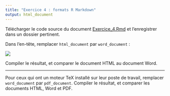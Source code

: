 ```yaml
---
title: "Exercice 4 : formats R Markdown"
output: html_document
---
```


Télécharger le code source du document
<a href="https://rawgit.com/LCULaval/OTC/gh-pages/exercices/Exercice_4.Rmd" download>Exercice_4.Rmd</a>
et l'enregistrer dans un dossier pertinent.

Dans l'en-tête, remplacer `html_document` par `word_document` :

![](https://rawgit.com/LCULaval/OTC/gh-pages/images/img_html_to_word.jpg)

Compiler le résultat, et comparer le document HTML au document Word.

************

Pour ceux qui ont un moteur TeX installé sur leur poste de travail, remplacer `word_document` par `pdf_document`. Compiler le résultat, et comparer les documents HTML, Word et PDF.